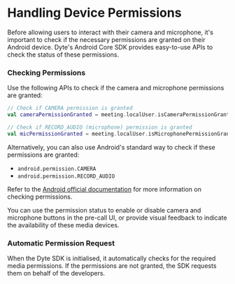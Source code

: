 # Handling Device Permissions

Before allowing users to interact with their camera and microphone, it's important to check if the necessary permissions are 
granted on their Android device. Dyte's Android Core SDK provides easy-to-use APIs to check the status of these permissions.

### Checking Permissions

Use the following APIs to check if the camera and microphone permissions are granted:

```kotlin
// Check if CAMERA permission is granted
val cameraPermissionGranted = meeting.localUser.isCameraPermissionGranted

// Check if RECORD_AUDIO (microphone) permission is granted
val micPermissionGranted = meeting.localUser.isMicrophonePermissionGranted
```

Alternatively, you can also use Android's standard way to check if these permissions are granted:
- `android.permission.CAMERA`
- `android.permission.RECORD_AUDIO`

Refer to the [Android official documentation](https://developer.android.com/training/permissions/requesting#already-granted) 
for more information on checking permissions.

You can use the permission status to enable or disable camera and microphone buttons in the pre-call UI, or provide visual 
feedback to indicate the availability of these media devices.

### Automatic Permission Request

When the Dyte SDK is initialised, it automatically checks for the required media permissions. If the permissions are not granted, 
the SDK requests them on behalf of the developers.